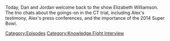 {{DEFAULTSORT:
    #_EPISODE_0728:Elizabeth Williamson Returns Once More
}}{{Episode
    | title           = Elizabeth Williamson Returns Once More
    | caption         = Listen to this episode on [https://knowledgefight.libsyn.com/728-elizabeth-williamson-returns-once-more Libsyn] [https://open.spotify.com/episode/7ylWw4O9SB0FDAPZ9GMt9m Spotify], Read the [[Transcript/728: Elizabeth Williamson Returns Once More|Unofficial Transcript]]
    | episodeNumber   = 728
    | length          = 00:59:42
    | airDate         = September 23, 2022
    | episodeType     = [[:Category:Knowledge Fight Interview|Knowledge Fight Interview]]
    | appearance      = [[Elizabeth Williamson]], [[Matthew Mills]]
    | previousEpisode = [[727: Chatting with Sebastian Murdock]]
    | nextEpisode     = [[729: September 24, 2022]]
}}

{{Stub}}

Today, Dan and Jordan welcome back to the show Elizabeth Williamson.  The trio chats about the goings-on in the CT trial, including Alex's testimony, Alex's press conferences, and the importance of the 2014 Super Bowl.

[[Category:Episodes]]
[[Category:Knowledge Fight Interview]]
